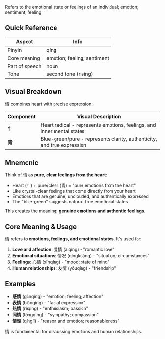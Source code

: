 Refers to the emotional state or feelings of an individual; emotion; sentiment; feeling.

## Quick Reference

| Aspect         | Info                        |
| -------------- | --------------------------- |
| Pinyin         | qíng                        |
| Core meaning   | emotion; feeling; sentiment |
| Part of speech | noun                        |
| Tone           | second tone (rising)        |

## Visual Breakdown

情 combines heart with precise expression:

| Component | Visual Description                                                      |
| --------- | ----------------------------------------------------------------------- |
| **忄**    | Heart radical - represents emotions, feelings, and inner mental states  |
| **青**    | Blue-green/pure - represents clarity, authenticity, and true expression |

## Mnemonic

Think of 情 as **pure, clear feelings from the heart**:

- Heart (忄) + pure/clear (青) = "pure emotions from the heart"
- Like crystal-clear feelings that come directly from your heart
- Emotions that are genuine, unclouded, and authentically expressed
- The "blue-green" suggests natural, true emotional states

This creates the meaning: **genuine emotions and authentic feelings**.

## Core Meaning & Usage

情 refers to **emotions, feelings, and emotional states**. It's used for:

1. **Love and affection**: 爱情 (àiqíng) - "romantic love"
2. **Emotional situations**: 情况 (qíngkuàng) - "situation; circumstances"
3. **Feelings**: 心情 (xīnqíng) - "mood; state of mind"
4. **Human relationships**: 友情 (yǒuqíng) - "friendship"

## Examples

- **感情** (gǎnqíng) - "emotion; feeling; affection"
- **表情** (biǎoqíng) - "facial expression"
- **热情** (rèqíng) - "enthusiasm; passion"
- **同情** (tóngqíng) - "sympathy; compassion"
- **情理** (qínglǐ) - "reason and emotion; reasonableness"

情 is fundamental for discussing emotions and human relationships.
